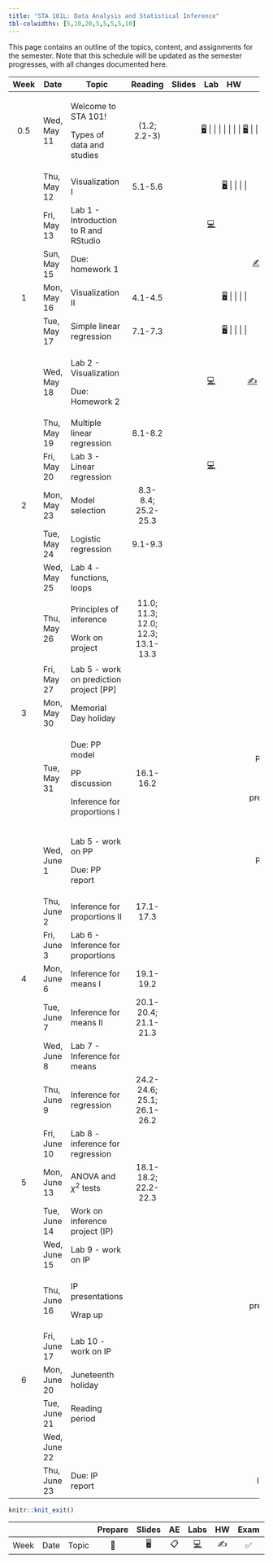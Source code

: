 ```yaml
---
title: "STA 101L: Data Analysis and Statistical Inference"
tbl-colwidths: [5,10,20,5,5,5,5,10]
---
```


This page contains an outline of the topics, content, and assignments for the semester. Note that this schedule will be updated as the semester progresses, with all changes documented here.

::: column-screen-inset-right
+------+--------------+-------------------------------------------+-----------------------------------+--------------------------------------------------------------------------+--------------------------------------------------------------------------------------------------------------------------------------------------+---------------------+-----------------+
| Week | Date         | Topic                                     | Reading                           | Slides                                                                   | Lab                                                                                                                                              | HW                  | Project         |
+:====:+==============+===========================================+:=================================:+:========================================================================:+:================================================================================================================================================:+:===================:+:===============:+
| 0.5  | Wed, May 11  | Welcome to STA 101!                       | (1.2; 2.2-3)                      | [🖥️](/slides/lec-1.html "Lecture slides"){aria-label="Lecture 1 slides"} |                                                                                                                                                  |                     |                 |
|      |              |                                           |                                   |                                                                          |                                                                                                                                                  |                     |                 |
|      |              | Types of data and studies                 |                                   | [🖥️](/slides/lec-2.html "Lecture slides"){aria-label="Lecture 2 slides"} |                                                                                                                                                  |                     |                 |
+------+--------------+-------------------------------------------+-----------------------------------+--------------------------------------------------------------------------+--------------------------------------------------------------------------------------------------------------------------------------------------+---------------------+-----------------+
|      | Thu, May 12  | Visualization I                           | 5.1-5.6                           | [🖥️](/slides/lec-3.html "Lecture slides"){aria-label="Lecture 3 slides"} |                                                                                                                                                  |                     |                 |
+------+--------------+-------------------------------------------+-----------------------------------+--------------------------------------------------------------------------+--------------------------------------------------------------------------------------------------------------------------------------------------+---------------------+-----------------+
|      | Fri, May 13  | Lab 1 - Introduction to R and RStudio     |                                   |                                                                          | [💻](https://openintro.shinyapps.io/ims-01-data-01/ "Lab instructions"){aria-label="Lab 1 instructions"}                                         |                     |                 |
+------+--------------+-------------------------------------------+-----------------------------------+--------------------------------------------------------------------------+--------------------------------------------------------------------------------------------------------------------------------------------------+---------------------+-----------------+
|      | Sun, May 15  | Due: homework 1                           |                                   |                                                                          |                                                                                                                                                  | [✍️](/hw/hw-1.html) |                 |
+------+--------------+-------------------------------------------+-----------------------------------+--------------------------------------------------------------------------+--------------------------------------------------------------------------------------------------------------------------------------------------+---------------------+-----------------+
| 1    | Mon, May 16  | Visualization II                          | 4.1-4.5                           | [🖥️](/slides/lec-3.html "Lecture slides"){aria-label="Lecture 3 slides"} |                                                                                                                                                  |                     |                 |
+------+--------------+-------------------------------------------+-----------------------------------+--------------------------------------------------------------------------+--------------------------------------------------------------------------------------------------------------------------------------------------+---------------------+-----------------+
|      | Tue, May 17  | Simple linear regression                  | 7.1-7.3                           | [🖥️](/slides/lec-4.html "Lecture slides"){aria-label="Lecture 4 slides"} |                                                                                                                                                  |                     |                 |
+------+--------------+-------------------------------------------+-----------------------------------+--------------------------------------------------------------------------+--------------------------------------------------------------------------------------------------------------------------------------------------+---------------------+-----------------+
|      | Wed, May 18  | Lab 2 - Visualization                     |                                   |                                                                          | [💻](http://openintrostat.github.io/oilabs-tidy/02_intro_to_data/intro_to_data.html "Lab instructions"){aria-label="Lab 1 instructions"}         | [✍️](/hw/hw-2.html) |                 |
|      |              |                                           |                                   |                                                                          |                                                                                                                                                  |                     |                 |
|      |              | Due: Homework 2                           |                                   |                                                                          |                                                                                                                                                  |                     |                 |
+------+--------------+-------------------------------------------+-----------------------------------+--------------------------------------------------------------------------+--------------------------------------------------------------------------------------------------------------------------------------------------+---------------------+-----------------+
|      | Thu, May 19  | Multiple linear regression                | 8.1-8.2                           |                                                                          |                                                                                                                                                  |                     |                 |
+------+--------------+-------------------------------------------+-----------------------------------+--------------------------------------------------------------------------+--------------------------------------------------------------------------------------------------------------------------------------------------+---------------------+-----------------+
|      | Fri, May 20  | Lab 3 - Linear regression                 |                                   |                                                                          | [💻](http://openintrostat.github.io/oilabs-tidy/08_simple_regression/simple_regression.html "Lab instructions"){aria-label="Lab 1 instructions"} |                     |                 |
+------+--------------+-------------------------------------------+-----------------------------------+--------------------------------------------------------------------------+--------------------------------------------------------------------------------------------------------------------------------------------------+---------------------+-----------------+
| 2    | Mon, May 23  | Model selection                           | 8.3-8.4; 25.2-25.3                |                                                                          |                                                                                                                                                  |                     |                 |
+------+--------------+-------------------------------------------+-----------------------------------+--------------------------------------------------------------------------+--------------------------------------------------------------------------------------------------------------------------------------------------+---------------------+-----------------+
|      | Tue, May 24  | Logistic regression                       | 9.1-9.3                           |                                                                          |                                                                                                                                                  |                     |                 |
+------+--------------+-------------------------------------------+-----------------------------------+--------------------------------------------------------------------------+--------------------------------------------------------------------------------------------------------------------------------------------------+---------------------+-----------------+
|      | Wed, May 25  | Lab 4 - functions, loops                  |                                   |                                                                          |                                                                                                                                                  |                     |                 |
+------+--------------+-------------------------------------------+-----------------------------------+--------------------------------------------------------------------------+--------------------------------------------------------------------------------------------------------------------------------------------------+---------------------+-----------------+
|      | Thu, May 26  | Principles of inference                   | 11.0; 11.3; 12.0; 12.3; 13.1-13.3 |                                                                          |                                                                                                                                                  |                     |                 |
|      |              |                                           |                                   |                                                                          |                                                                                                                                                  |                     |                 |
|      |              | Work on project                           |                                   |                                                                          |                                                                                                                                                  |                     |                 |
+------+--------------+-------------------------------------------+-----------------------------------+--------------------------------------------------------------------------+--------------------------------------------------------------------------------------------------------------------------------------------------+---------------------+-----------------+
|      | Fri, May 27  | Lab 5 - work on prediction project \[PP\] |                                   |                                                                          |                                                                                                                                                  |                     |                 |
+------+--------------+-------------------------------------------+-----------------------------------+--------------------------------------------------------------------------+--------------------------------------------------------------------------------------------------------------------------------------------------+---------------------+-----------------+
| 3    | Mon, May 30  | Memorial Day holiday                      |                                   |                                                                          |                                                                                                                                                  |                     |                 |
+------+--------------+-------------------------------------------+-----------------------------------+--------------------------------------------------------------------------+--------------------------------------------------------------------------------------------------------------------------------------------------+---------------------+-----------------+
|      | Tue, May 31  | Due: PP model                             | 16.1-16.2                         |                                                                          |                                                                                                                                                  |                     | PP model (9am)  |
|      |              |                                           |                                   |                                                                          |                                                                                                                                                  |                     |                 |
|      |              | PP discussion                             |                                   |                                                                          |                                                                                                                                                  |                     | PP presentation |
|      |              |                                           |                                   |                                                                          |                                                                                                                                                  |                     |                 |
|      |              | Inference for proportions I               |                                   |                                                                          |                                                                                                                                                  |                     |                 |
+------+--------------+-------------------------------------------+-----------------------------------+--------------------------------------------------------------------------+--------------------------------------------------------------------------------------------------------------------------------------------------+---------------------+-----------------+
|      | Wed, June 1  | Lab 5 - work on PP                        |                                   |                                                                          |                                                                                                                                                  |                     | PP report       |
|      |              |                                           |                                   |                                                                          |                                                                                                                                                  |                     |                 |
|      |              | Due: PP report                            |                                   |                                                                          |                                                                                                                                                  |                     |                 |
+------+--------------+-------------------------------------------+-----------------------------------+--------------------------------------------------------------------------+--------------------------------------------------------------------------------------------------------------------------------------------------+---------------------+-----------------+
|      | Thu, June 2  | Inference for proportions II              | 17.1-17.3                         |                                                                          |                                                                                                                                                  |                     |                 |
+------+--------------+-------------------------------------------+-----------------------------------+--------------------------------------------------------------------------+--------------------------------------------------------------------------------------------------------------------------------------------------+---------------------+-----------------+
|      | Fri, June 3  | Lab 6 - Inference for proportions         |                                   |                                                                          |                                                                                                                                                  |                     |                 |
+------+--------------+-------------------------------------------+-----------------------------------+--------------------------------------------------------------------------+--------------------------------------------------------------------------------------------------------------------------------------------------+---------------------+-----------------+
| 4    | Mon, June 6  | Inference for means I                     | 19.1-19.2                         |                                                                          |                                                                                                                                                  |                     |                 |
+------+--------------+-------------------------------------------+-----------------------------------+--------------------------------------------------------------------------+--------------------------------------------------------------------------------------------------------------------------------------------------+---------------------+-----------------+
|      | Tue, June 7  | Inference for means II                    | 20.1-20.4; 21.1-21.3              |                                                                          |                                                                                                                                                  |                     |                 |
+------+--------------+-------------------------------------------+-----------------------------------+--------------------------------------------------------------------------+--------------------------------------------------------------------------------------------------------------------------------------------------+---------------------+-----------------+
|      | Wed, June 8  | Lab 7 - Inference for means               |                                   |                                                                          |                                                                                                                                                  |                     |                 |
+------+--------------+-------------------------------------------+-----------------------------------+--------------------------------------------------------------------------+--------------------------------------------------------------------------------------------------------------------------------------------------+---------------------+-----------------+
|      | Thu, June 9  | Inference for regression                  | 24.2-24.6; 25.1; 26.1-26.2        |                                                                          |                                                                                                                                                  |                     |                 |
+------+--------------+-------------------------------------------+-----------------------------------+--------------------------------------------------------------------------+--------------------------------------------------------------------------------------------------------------------------------------------------+---------------------+-----------------+
|      | Fri, June 10 | Lab 8 - inference for regression          |                                   |                                                                          |                                                                                                                                                  |                     |                 |
+------+--------------+-------------------------------------------+-----------------------------------+--------------------------------------------------------------------------+--------------------------------------------------------------------------------------------------------------------------------------------------+---------------------+-----------------+
| 5    | Mon, June 13 | ANOVA and $\chi^2$ tests                  | 18.1-18.2; 22.2-22.3              |                                                                          |                                                                                                                                                  |                     |                 |
+------+--------------+-------------------------------------------+-----------------------------------+--------------------------------------------------------------------------+--------------------------------------------------------------------------------------------------------------------------------------------------+---------------------+-----------------+
|      | Tue, June 14 | Work on inference project (IP)            |                                   |                                                                          |                                                                                                                                                  |                     |                 |
+------+--------------+-------------------------------------------+-----------------------------------+--------------------------------------------------------------------------+--------------------------------------------------------------------------------------------------------------------------------------------------+---------------------+-----------------+
|      | Wed, June 15 | Lab 9 - work on IP                        |                                   |                                                                          |                                                                                                                                                  |                     |                 |
+------+--------------+-------------------------------------------+-----------------------------------+--------------------------------------------------------------------------+--------------------------------------------------------------------------------------------------------------------------------------------------+---------------------+-----------------+
|      | Thu, June 16 | IP presentations                          |                                   |                                                                          |                                                                                                                                                  |                     | IP presentation |
|      |              |                                           |                                   |                                                                          |                                                                                                                                                  |                     |                 |
|      |              | Wrap up                                   |                                   |                                                                          |                                                                                                                                                  |                     |                 |
+------+--------------+-------------------------------------------+-----------------------------------+--------------------------------------------------------------------------+--------------------------------------------------------------------------------------------------------------------------------------------------+---------------------+-----------------+
|      | Fri, June 17 | Lab 10 - work on IP                       |                                   |                                                                          |                                                                                                                                                  |                     |                 |
+------+--------------+-------------------------------------------+-----------------------------------+--------------------------------------------------------------------------+--------------------------------------------------------------------------------------------------------------------------------------------------+---------------------+-----------------+
| 6    | Mon, June 20 | Juneteenth holiday                        |                                   |                                                                          |                                                                                                                                                  |                     |                 |
+------+--------------+-------------------------------------------+-----------------------------------+--------------------------------------------------------------------------+--------------------------------------------------------------------------------------------------------------------------------------------------+---------------------+-----------------+
|      | Tue, June 21 | Reading period                            |                                   |                                                                          |                                                                                                                                                  |                     |                 |
+------+--------------+-------------------------------------------+-----------------------------------+--------------------------------------------------------------------------+--------------------------------------------------------------------------------------------------------------------------------------------------+---------------------+-----------------+
|      | Wed, June 22 |                                           |                                   |                                                                          |                                                                                                                                                  |                     |                 |
+------+--------------+-------------------------------------------+-----------------------------------+--------------------------------------------------------------------------+--------------------------------------------------------------------------------------------------------------------------------------------------+---------------------+-----------------+
|      | Thu, June 23 | Due: IP report                            |                                   |                                                                          |                                                                                                                                                  |                     | IP report       |
+------+--------------+-------------------------------------------+-----------------------------------+--------------------------------------------------------------------------+--------------------------------------------------------------------------------------------------------------------------------------------------+---------------------+-----------------+
:::

```r
knitr::knit_exit()
```

|      |      |       | Prepare | Slides | AE  |                                                    Labs                                                    | HW  | Exam | Project |
|--------|--------|--------|:------:|:------:|:------:|:------:|:------:|:------:|:------:|
| Week | Date | Topic |   📖    |   🖥️   | 📋  | [💻](https://sakai.duke.edu/samigo-app/servlet/Login?id=6fa7ebf3-01af-42a6-91ba-3e813d3901221641094171786) | ✍️  |  ✅  |   📂    |
